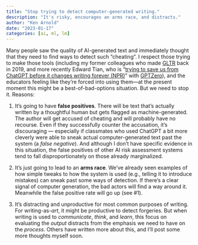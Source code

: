 ```yaml
---
title: "Stop trying to detect computer-generated writing."
description: "It's risky, encourages an arms race, and distracts."
author: "Ken Arnold"
date: "2023-01-17"
categories: [ai, ml, lm]
---
```


Many people saw the quality of AI-generated text and immediately thought that they need to find ways to detect such "cheating". I respect those trying to make those tools (including my former colleagues who made [GLTR](http://gltr.io/) back in 2019, and more recently Edward Tian, who is "[trying to save us from ChatGPT before it changes writing forever (NPR)](https://www.npr.org/sections/money/2023/01/17/1149206188/this-22-year-old-is-trying-to-save-us-from-chatgpt-before-it-changes-writing-for)" with [GPTZero](https://gptzero.me/)), and the educators feeling like they're forced into using them---at the present moment this might be a best-of-bad-options situation. But we need to stop it. Reasons:

1. It's going to have **false positives**. There will be text that's actually written by a thoughtful human but gets flagged as machine-generated. The author will get accused of cheating and will probably have no recourse. Even if they successfully counter the accusation, it's discouraging --- especially if classmates who used ChatGPT a bit more cleverly were able to sneak actual computer-generated text past the system (a *false negative*). And although I don't have specific evidence in this situation, the false positives of other AI risk assessment systems tend to fall disproportionately on those already marginalized.

2. It's just going to lead to an **arms race**. We've already seen examples of how simple tweaks to how the system is used (e.g., telling it to introduce mistakes) can sneak past some ways of detection. If there's a clear signal of computer generation, the bad actors will find a way around it. Meanwhile the false positive rate will go up (see #1).

3. It's distracting and unproductive for most common purposes of writing. For writing-as-*art*, it might be productive to detect forgeries. But when writing is used to *communicate*, *think*, and *learn*, this focus on evaluating the *output* distracts from the emphasis we need to have on the *process*. Others have written more about this, and I'll post some more thoughts myself soon.
